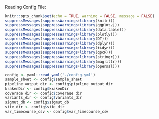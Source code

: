 
Reading Config File: 

```r
knitr::opts_chunk$set(echo = TRUE, warning = FALSE, message = FALSE)
suppressMessages(suppressWarnings(library(knitr)))
suppressMessages(suppressWarnings(library(ggplot2)))
suppressMessages(suppressWarnings(library(data.table)))
suppressMessages(suppressWarnings(library(plotly)))
suppressMessages(suppressWarnings(library(DT)))
suppressMessages(suppressWarnings(library(dplyr)))
suppressMessages(suppressWarnings(library(tidyr)))
suppressMessages(suppressWarnings(library(qpcR)))
suppressMessages(suppressWarnings(library(stringr)))
suppressMessages(suppressWarnings(library(magrittr)))
suppressMessages(suppressWarnings(library(openssl)))

config <- yaml::read_yaml('./config.yml')
sample_sheet <- config$sample_sheet
pipeline_output_dir <- config$pipeline_output_dir
krakenDir <- config$krakenDir
coverage_dir <- config$coverage_dir
variants_dir <- config$variants_dir
sigmut_db <- config$sigmut_db
site_dir <- config$site_dir
var_timecourse_csv <- config$var_timecourse_csv

```
